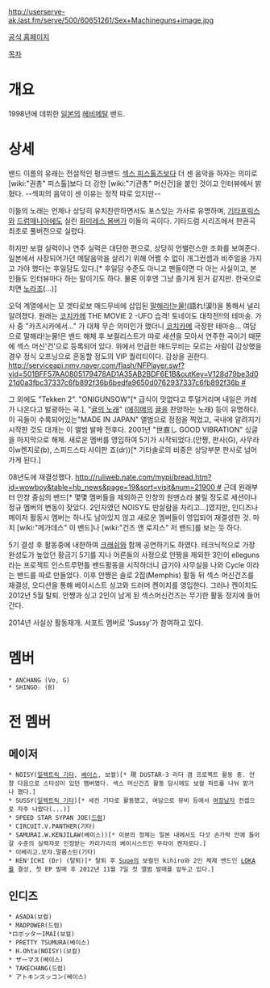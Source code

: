 http://userserve-ak.last.fm/serve/500/60651261/Sex+Machineguns+image.jpg

[http://www.sexmachineguns.com/ 공식 홈페이지]

[[목차]]
= 개요 =
1998년에 데뷔한 [[일본]]의 [[헤비메탈]] 밴드. 

= 상세 =
{{{#!html
<iframe width="420" height="315" src="http://www.youtube.com/embed/biB8SMPJNYA" frameborder="0" allowfullscreen></iframe>
}}}

밴드 이름의 유래는 전설적인 펑크밴드 [[섹스 피스톨즈]]보다 더 센 음악을 하자는 의미로 [wiki:"권총" 피스톨]보다 더 강한 [wiki:"기관총" 머신건]을 붙인 것이고 인터뷰에서 밝혔다. --섹피의 음악이 센 이유는 정작 따로 있지만--

이들의 노래는 언제나 상당히 유치찬란하면서도 포스있는 가사로 유명하며, [[기타프릭스]]와 [[드럼매니아]]에도 실린 [[화미레스 봄버]]가 이들의 곡이다. 기타드럼 시리즈에서 판권곡 최초로 풀버전으로 실렸다.

하지만 보컬 실력이나 연주 실력은 대단한 편으로, 상당히 언밸런스한 조화를 보여준다. 일본에서 사장되어가던 메탈음악을 살리기 위해 어쩔 수 없이 개그컨셉과 비주얼을 가지고 가야 했다는 후일담도 있다.[* 후일담 수준도 아니고 팬들이면 다 아는 사실이고, 본인들도 인터뷰마다 하는 말이기도 하다. 물론 이후엔 그냥 즐기게 된거 같지만. 한국으로 치면 [[노라조]](...)]

오덕 계열에서는 모 겟타로보 매드무비에 삽입된 [[말해라!눈물!]](語れ!涙!)을 통해서 널리 알려졌다. 원래는 [[코치카메]] THE MOVIE 2 -UFO 습격! 토네이도 대작전!!의 테마송. 가사 중 "카츠시카에서..." 가 대체 무슨 의미인가 했더니 [[코치카메]] 극장판 테마송... 여담으로 말해라!눈물!은 밴드 해체 후 보컬리스트가 따로 세션을 모아서 연주한 곡이기 때문에 섹스 머신'건'으로 등록되어 있다. 위에서 언급한 매드무비는 모르는 사람이 감상했을 경우 정식 오프닝으로 혼동할 정도의 VIP 퀄리티이다. 감상을 권한다. [[http://serviceapi.nmv.naver.com/flash/NFPlayer.swf?vid=501BFF57AA0805179478AD1A35AB2BDF6E1B&outKey=V128d79be3d021d0a3fbc37337c6fb892f36b6bedfa9650d0762937337c6fb892f36b #]] 

그 외에도 "Tekken 2". "ONIGUNSOW"[* 급식이 맛없다고 투덜거리며 내일은 카레가 나온다고 발광하는 곡.], "[[귤의 노래]]" ([[에히메]]의 [[귤]]을 찬양하는 노래) 등이 유명하다. 이 곡들이 수록되어있는"MADE IN JAPAN" 앨범으로 정점을 찍었고, 국내에 알려지기 시작한 것도 대개는 이 앨범 발매 전후다. 2001년 "世直し GOOD VIBRATION" 싱글을 마지막으로 해체. 새로운 멤버를 영입하여 5기가 시작되었다.(안짱, 판사(G), 사무라이w켄지로(b), 스피드스타 사이판 죠(dr))[* 기타솔로의 비중은 상당부분 판사로 넘어가게 된다.]

08년도에 재결성했다. [[http://ruliweb.nate.com/mypi/bread.htm?id=wowboy&table=hb_news&page=19&sort=visit&num=21900 #]] 근데 원래부터 안챵 중심의 밴드[* 몇몇 멤버들을 제외하곤 안챵의 원맨쇼라 불릴 정도로 세션이나 정규 멤버의 변동이 잦았다. 2인자였던 NOISY도 딴살람을 차리고...]였지만, 인디즈나 메이저 활동시 멤버는 하나도 남아있지 않고 새로운 멤버들이 영입되어 재결성한 것. 마치 [wiki:"메가데스" 이 밴드]나 [wiki:"건즈 앤 로지스" 저 밴드]를 보는 듯 하다.

5기 결성 후 활동중에 내한하여 [[크래쉬]]와 함께 공연하기도 하였다. 테크닉적으로 가장 완성도가 높았던 황금기 5기를 지나 어른들의 사정으로 안짱을 제외한 3인이 elleguns 라는 프로젝트 인스트루먼틀 밴드활동을 시작하더니 급기야 사무실을 나와 Cycle 이라는 밴드를 따로 만들었다. 이후 안쨩은 솔로 2집(Memphis) 활동 뒤 섹스 머신건즈를 재결성, 오디션을 통해 베이시스트 싱고와 드러머 켄이치를 영입한다. 그러나 켄이치도 2012년 5월 탈퇴. 안쨩과 싱고 2인이 남게 된 섹스머신건즈는 무기한 활동 정지에 들어간다.

2014년 사실상 활동재개. 서포트 멤버로 'Sussy'가 참여하고 있다.
= 멤버 =
 * ANCHANG (Vo, G)
 * SHINGO☆ (B)

= 전 멤버 =
== 메이저 ==
 * NOISY([[일렉트릭 기타]], [[베이스]], 보컬)[* 現 DUSTAR-3 리더 겸 프로젝트 활동 중. 안챵 다음으로 스타성이 있던 멤버였다. 섹스 머신건즈 활동 당시에도 보컬 파트를 나눠 맡거나 했다.]
 * SUSSY([[일렉트릭 기타]])[* 세컨 기타로 활동했고, 여담으로 뮤비 등에서 [[여장남자]] 컨셉으로 자주 나왔다(...)]
 * SPEED STAR SYPAN JOE([[드럼]])
 * CIRCUIT.V.PANTHER(기타)
 * SAMURAI.W.KENJILAW(베이스))[* 이분의 정체는 일본 내에서도 다섯 손가락 안에 들어갈 수준의 실력자로 인정받는 카리가리의 베이시스트인 무라이 켄지로다.]
 * 이베리고.모쟈.말름스틴(기타)
 * KEN'ICHI (Dr) (탈퇴)[* 탈퇴 후 [[Supe]]의 보컬인 kihiro와 2인 체제 밴드인 [[LOKA]]를 결성, 첫 EP 발매 후 2012년 11월 7일 첫 앨범 발매를 앞두고 있다.]

== 인디즈 ==
 * ASADA(보컬)
 * MADPOWER(드럼)
 *ロボッターIMAI(보컬)
 * PRETTY TSUMURA(베이스)
 * H.Ohta(NOISY)(보컬)
 * ザーマス(베이스)
 * TAKECHANG(드럼)
 * アトキンスッコン(베이스)
